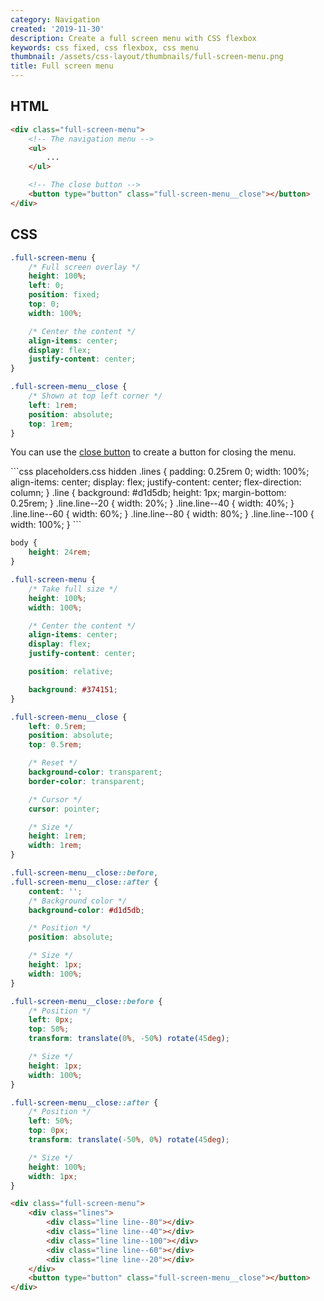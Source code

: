 ```yaml
---
category: Navigation
created: '2019-11-30'
description: Create a full screen menu with CSS flexbox
keywords: css fixed, css flexbox, css menu
thumbnail: /assets/css-layout/thumbnails/full-screen-menu.png
title: Full screen menu
---
```


## HTML

```html index.html
<div class="full-screen-menu">
    <!-- The navigation menu -->
    <ul>
        ...
    </ul>

    <!-- The close button -->
    <button type="button" class="full-screen-menu__close"></button>
</div>
```

## CSS

```css styles.css
.full-screen-menu {
    /* Full screen overlay */
    height: 100%;
    left: 0;
    position: fixed;
    top: 0;
    width: 100%;

    /* Center the content */
    align-items: center;
    display: flex;
    justify-content: center;
}

.full-screen-menu__close {
    /* Shown at top left corner */
    left: 1rem;
    position: absolute;
    top: 1rem;
}
```

You can use the [close button](https://phuoc.ng/collection/css-layout/close-button) to create a button for closing the menu.

<Playground>
```css placeholders.css hidden
.lines {
    padding: 0.25rem 0;
    width: 100%;
    align-items: center;
    display: flex;
    justify-content: center;
    flex-direction: column;
}
.line {
    background: #d1d5db;
    height: 1px;
    margin-bottom: 0.25rem;
}
.line.line--20 {
    width: 20%;
}
.line.line--40 {
    width: 40%;
}
.line.line--60 {
    width: 60%;
}
.line.line--80 {
    width: 80%;
}
.line.line--100 {
    width: 100%;
}
```

```css styles.css hidden
body {
    height: 24rem;
}

.full-screen-menu {
    /* Take full size */
    height: 100%;
    width: 100%;

    /* Center the content */
    align-items: center;
    display: flex;
    justify-content: center;

    position: relative;

    background: #374151;
}

.full-screen-menu__close {
    left: 0.5rem;
    position: absolute;
    top: 0.5rem;

    /* Reset */
    background-color: transparent;
    border-color: transparent;

    /* Cursor */
    cursor: pointer;

    /* Size */
    height: 1rem;
    width: 1rem;
}

.full-screen-menu__close::before,
.full-screen-menu__close::after {
    content: '';
    /* Background color */
    background-color: #d1d5db;

    /* Position */
    position: absolute;

    /* Size */
    height: 1px;
    width: 100%;
}

.full-screen-menu__close::before {
    /* Position */
    left: 0px;
    top: 50%;
    transform: translate(0%, -50%) rotate(45deg);

    /* Size */
    height: 1px;
    width: 100%;
}

.full-screen-menu__close::after {
    /* Position */
    left: 50%;
    top: 0px;
    transform: translate(-50%, 0%) rotate(45deg);

    /* Size */
    height: 100%;
    width: 1px;
}
```

```html index.html hidden
<div class="full-screen-menu">
    <div class="lines">
        <div class="line line--80"></div>
        <div class="line line--40"></div>
        <div class="line line--100"></div>
        <div class="line line--60"></div>
        <div class="line line--20"></div>
    </div>
    <button type="button" class="full-screen-menu__close"></button>
</div>
```
</Playground>
